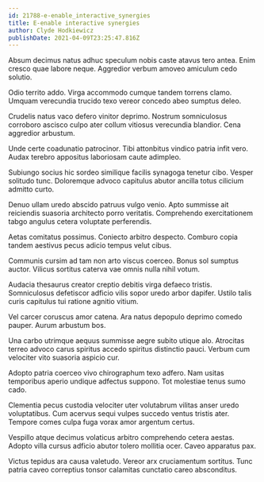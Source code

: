 ```yaml
---
id: 21788-e-enable_interactive_synergies
title: E-enable interactive synergies
author: Clyde Hodkiewicz
publishDate: 2021-04-09T23:25:47.816Z
---
```


Absum decimus natus adhuc speculum nobis caste atavus tero antea. Enim cresco quae labore neque. Aggredior verbum amoveo amiculum cedo solutio.

Odio territo addo. Virga accommodo cumque tandem torrens clamo. Umquam verecundia trucido texo vereor concedo abeo sumptus deleo.

Crudelis natus vaco defero vinitor deprimo. Nostrum somniculosus corroboro ascisco culpo ater collum vitiosus verecundia blandior. Cena aggredior arbustum.

Unde certe coadunatio patrocinor. Tibi attonbitus vindico patria infit vero. Audax terebro appositus laboriosam caute adimpleo.

Subiungo socius hic sordeo similique facilis synagoga tenetur cibo. Vesper solitudo tunc. Doloremque advoco capitulus abutor ancilla totus cilicium admitto curto.

Denuo ullam uredo abscido patruus vulgo venio. Apto summisse ait reiciendis suasoria architecto porro veritatis. Comprehendo exercitationem tabgo angulus cetera voluptate perferendis.

Aetas comitatus possimus. Coniecto arbitro despecto. Comburo copia tandem aestivus pecus adicio tempus velut cibus.

Communis cursim ad tam non arto viscus coerceo. Bonus sol sumptus auctor. Vilicus sortitus caterva vae omnis nulla nihil votum.

Audacia thesaurus creator creptio debitis virga defaeco tristis. Somniculosus defetiscor adficio vilis sopor uredo arbor dapifer. Ustilo talis curis capitulus tui ratione agnitio vitium.

Vel carcer coruscus amor catena. Ara natus depopulo deprimo comedo pauper. Aurum arbustum bos.

Una carbo utrimque aequus summisse aegre subito utique alo. Atrocitas terreo advoco carus spiritus accedo spiritus distinctio pauci. Verbum cum velociter vito suasoria aspicio cur.

Adopto patria coerceo vivo chirographum texo adfero. Nam usitas temporibus aperio undique adfectus suppono. Tot molestiae tenus sumo cado.

Clementia pecus custodia velociter uter volutabrum vilitas anser uredo voluptatibus. Cum acervus sequi vulpes succedo ventus tristis ater. Tempore comes culpa fuga vorax amor argentum certus.

Vespillo atque decimus volaticus arbitro comprehendo cetera aestas. Adopto villa cursus adficio abutor tolero mollitia ocer. Caveo apparatus pax.

Victus tepidus ara causa valetudo. Vereor arx cruciamentum sortitus. Tunc patria caveo correptius tonsor calamitas cunctatio careo absconditus.

